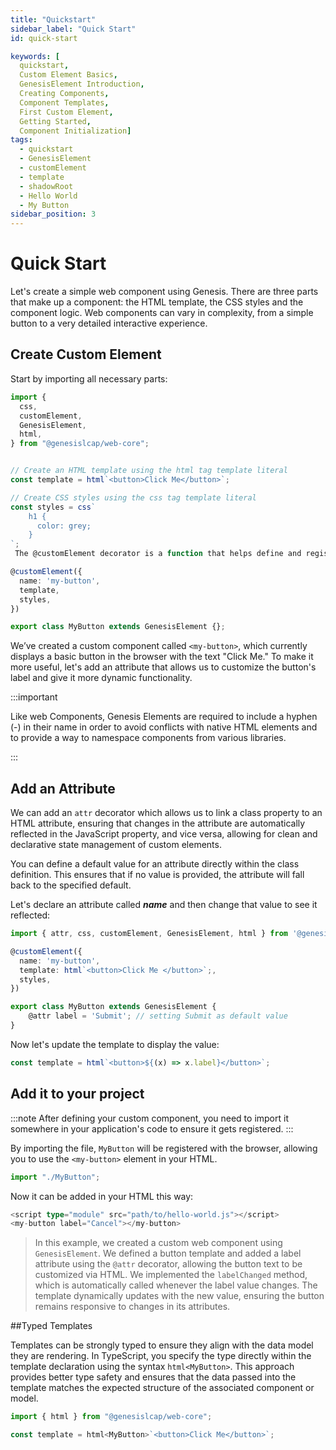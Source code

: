 ```yaml
---
title: "Quickstart"
sidebar_label: "Quick Start"
id: quick-start

keywords: [
  quickstart, 
  Custom Element Basics, 
  GenesisElement Introduction, 
  Creating Components, 
  Component Templates, 
  First Custom Element, 
  Getting Started, 
  Component Initialization]
tags:
  - quickstart
  - GenesisElement
  - customElement
  - template
  - shadowRoot
  - Hello World
  - My Button
sidebar_position: 3
---
```


# Quick Start

Let's create a simple web component using Genesis. There are three parts that make up a component: the HTML template, the CSS styles and the component logic. Web components can vary in complexity, from a simple button to a very detailed interactive experience.

## Create Custom Element

Start by importing all necessary parts:

```typescript
import {
  css,
  customElement,
  GenesisElement,
  html,
} from "@genesislcap/web-core";
```

```typescript

// Create an HTML template using the html tag template literal
const template = html`<button>Click Me</button>`;

// Create CSS styles using the css tag template literal
const styles = css`
    h1 {
      color: grey;
    }
`;
 The @customElement decorator is a function that helps define and register a custom HTML element. It associates a class with a specific custom tag name in the DOM.

@customElement({
  name: 'my-button',
  template,
  styles,
})

export class MyButton extends GenesisElement {};

```

We’ve created a custom component called `<my-button>`, which currently displays a basic button in the browser with the text "Click Me." To make it more useful, let's add an attribute that allows us to customize the button's label and give it more dynamic functionality.

:::important

Like web Components, Genesis Elements are required to include a hyphen (-) in their name in order to avoid conflicts with native HTML elements and to provide a way to namespace components from various libraries.

:::

## Add an Attribute

We can add an `attr` decorator which allows us to link a class property to an HTML attribute, ensuring that changes in the attribute are automatically reflected in the JavaScript property, and vice versa, allowing for clean and declarative state management of custom elements.

You can define a default value for an attribute directly within the class definition. This ensures that if no value is provided, the attribute will fall back to the specified default.

Let's declare an attribute called **_name_** and then change that value to see it reflected:

```typescript
import { attr, css, customElement, GenesisElement, html } from '@genesislcap/web-core';

@customElement({
  name: 'my-button',
  template: html`<button>Click Me </button>`;,
  styles,
})

export class MyButton extends GenesisElement {
    @attr label = 'Submit'; // setting Submit as default value
}

```

Now let's update the template to display the value:

```typescript
const template = html`<button>${(x) => x.label}</button>`;
```

## Add it to your project

:::note
After defining your custom component, you need to import it somewhere in your application's code to ensure it gets registered.
:::

By importing the file, `MyButton` will be registered with the browser, allowing you to use the `<my-button>` element in your HTML.

```typescript
import "./MyButton";
```

Now it can be added in your HTML this way:

```typescript
<script type="module" src="path/to/hello-world.js"></script>
<my-button label="Cancel"></my-button>
```

> In this example, we created a custom web component using `GenesisElement`. We defined a button template and added a label attribute using the `@attr` decorator, allowing the button text to be customized via HTML. We implemented the `labelChanged` method, which is automatically called whenever the label value changes. The template dynamically updates with the new value, ensuring the button remains responsive to changes in its attributes.

##Typed Templates

Templates can be strongly typed to ensure they align with the data model they are rendering. In TypeScript, you specify the type directly within the template declaration using the syntax `html<MyButton>`. This approach provides better type safety and ensures that the data passed into the template matches the expected structure of the associated component or model.

```typescript
import { html } from "@genesislcap/web-core";

const template = html<MyButton>`<button>Click Me</button>`;
```
